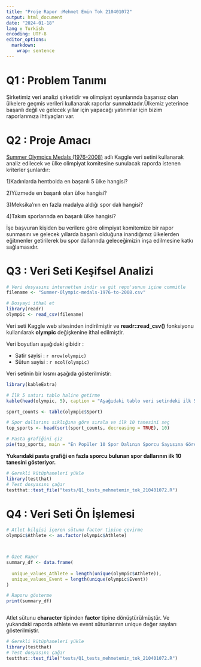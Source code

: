 ```yaml
---
title: "Proje Rapor :Mehmet Emin Tok 210401072"
output: html_document
date: "2024-01-18"
lang : Turkish
encoding: UTF-8
editor_options: 
  markdown: 
    wrap: sentence
---
```




# Q1 : Problem Tanımı

Şirketimiz veri analizi şirketidir ve olimpiyat oyunlarında başarısız olan ülkelere geçmis verileri kullanarak raporlar sunmaktadır.Ülkemiz yeterince başarılı değil ve gelecek yıllar için yapacağı yatırımlar için bizim raporlarımıza ihtiyaçları var.

# Q2 : Proje Amacı

[Summer Olympics Medals (1976-2008)](https://www.kaggle.com/datasets/divyansh22/summer-olympics-medals?resource=download) adlı Kaggle veri setini kullanarak analiz edilecek ve ülke olimpiyat komitesine sunulacak raporda istenen kriterler şunlardır: 

1)Kadınlarda hentbolda en başarılı 5 ülke hangisi?

2)Yüzmede en başarılı olan ülke hangisi?

3)Meksika'nın en fazla madalya aldığı spor dalı hangisi?

4)Takım sporlarında en başarılı ülke hangisi?

İşe başvuran kişiden bu verilere göre olimpiyat komitemize bir rapor sunmasını ve gelecek yıllarda başarılı olduğuna inandığımız ülkelerden eğitmenler getirilerek bu spor dallarında geleceğimizin inşa edilmesine katkı sağlamasıdır.

# Q3 : Veri Seti Keşifsel Analizi

```r
# Veri dosyasını internetten indir ve git repo'sunun içine commitle
filename <- "Summer-Olympic-medals-1976-to-2008.csv"

# Dosyayi ithal et
library(readr)
olympic <- read_csv(filename)

```

Veri seti Kaggle web sitesinden indirilmiştir ve **readr::read_csv()** fonksiyonu kullanılarak **olympic** değişkenine ithal edilmiştir.

Veri boyutları aşağıdaki gibidir :

-   Satir sayisi : `r nrow(olympic)`
-   Sütun sayisi : `r ncol(olympic)` 

Veri setinin bir kısmı aşağıda gösterilmistir:

```r


library(kableExtra)

# İlk 5 satırı tablo haline getirme
kable(head(olympic, 5), caption = "Aşağıdaki tablo veri setindeki ilk 5 satırı vermektedir:")

sport_counts <- table(olympic$Sport)

# Spor dallarını sıklığına göre sırala ve ilk 10 tanesini seç
top_sports <- head(sort(sport_counts, decreasing = TRUE), 10)

# Pasta grafiğini çiz
pie(top_sports, main = "En Popüler 10 Spor Dalının Sporcu Sayısına Göre Dağılımı", labels = names(top_sports), col = rainbow(length(top_sports)))
```

**Yukarıdaki pasta grafiği en fazla sporcu bulunan spor dallarının ilk 10 tanesini gösteriyor.**




```r
# Gerekli kütüphaneleri yükle
library(testthat)
# Test dosyasını çağır
testthat::test_file("tests/Q1_tests_mehmetemin_tok_210401072.R")
```




# Q4 : Veri Seti Ön İşlemesi
```r

# Atlet bilgisi içeren sütunu factor tipine çevirme
olympic$Athlete <- as.factor(olympic$Athlete)



# Özet Rapor
summary_df <- data.frame(
  
  unique_values_Athlete = length(unique(olympic$Athlete)),
  unique_values_Event = length(unique(olympic$Event))
)

# Raporu gösterme
print(summary_df)



```

Atlet  sütunu **character** tipinden  **factor** tipine dönüştürülmüştür.
Ve yukarıdaki raporda athlete ve event sütunlarının unique değer sayıları gösterilmiştir.

```r
# Gerekli kütüphaneleri yükle
library(testthat)
# Test dosyasını çağır
testthat::test_file("tests/Q1_tests_mehmetemin_tok_210401072.R")
```

